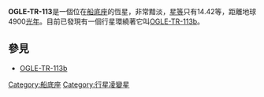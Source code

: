 {{Starbox short 
| name = OGLE-TR-113
| epoch = [[J2000.0|J2000.0]] 
| constell = [[船底座|船底座]] <ref name="OGLE"/>
| ra = 10<sup>h</sup> 52<sup>m</sup> 24.40<sup>s</sup> <ref name="OGLE"/>
| dec = -61° 26' 48.5" <ref name="OGLE"/>
| spectral = K <ref name="Bouchy"/>
| appmag_v = 14.42 <ref name="OGLE"/>
| dist_ly = 4892
| dist_pc = 1500 <ref name="Santos">{{cite journal | url=http://www.aanda.org/articles/aa/abs/2006/42/aa5683-06/aa5683-06.html | author=Santos et al. | title=Chemical abundances for the transiting planet host stars OGLE-TR-10, 56, 111, 113, 132, and TrES-1 | journal=[[Astronomy_and_Astrophysics|Astronomy and Astrophysics]] | volume=458 | year=2006 | pages=997-1005 | access-date=2008-04-02 | archive-date=2013-11-11 | archive-url=https://web.archive.org/web/20131111204439/http://www.aanda.org/articles/aa/abs/2006/42/aa5683-06/aa5683-06.html | dead-url=no }}（[http://xxx.lanl.gov/abs/astro-ph/0606758v1 web Preprint]）</ref>
| names = 
}}
'''OGLE-TR-113'''是一個位在[[船底座|船底座]]的恆星，非常黯淡，[[星等|星等]]只有14.42等，距離地球4900[[光年|光年]]。目前已發現有一個行星環繞著它叫[[OGLE-TR-113b|OGLE-TR-113b]]。
== 參見 ==

{{reflist}}
*[[OGLE-TR-113b|OGLE-TR-113b]]
{{天文小作品}}

[[Category:船底座|Category:船底座]]
[[Category:行星凌變星|Category:行星凌變星]]